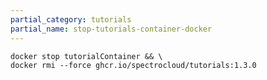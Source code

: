 ```yaml
---
partial_category: tutorials
partial_name: stop-tutorials-container-docker
---
```


```shell
docker stop tutorialContainer && \
docker rmi --force ghcr.io/spectrocloud/tutorials:1.3.0
```